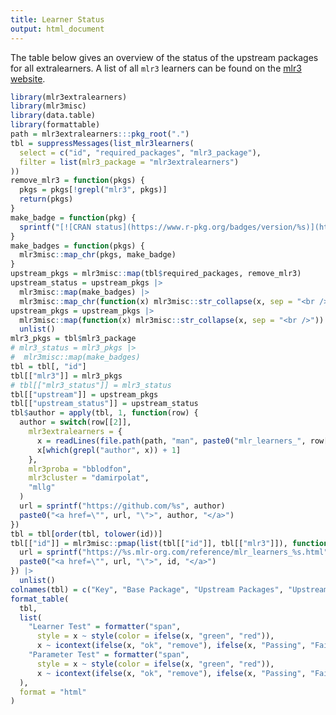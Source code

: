 ```yaml
---
title: Learner Status
output: html_document
---
```


The table below gives an overview of the status of the upstream packages for all extralearners.
A list of all `mlr3` learners can be found on the [mlr3 website](https://mlr-org.com/learners.html).

```r
library(mlr3extralearners)
library(mlr3misc)
library(data.table)
library(formattable)
path = mlr3extralearners:::pkg_root(".")
tbl = suppressMessages(list_mlr3learners(
  select = c("id", "required_packages", "mlr3_package"),
  filter = list(mlr3_package = "mlr3extralearners")
))
remove_mlr3 = function(pkgs) {
  pkgs = pkgs[!grepl("mlr3", pkgs)]
  return(pkgs)
}
make_badge = function(pkg) {
  sprintf("[![CRAN status](https://www.r-pkg.org/badges/version/%s)](https://CRAN.R-project.org/package=%s)", pkg, pkg)
}
make_badges = function(pkgs) {
  mlr3misc::map_chr(pkgs, make_badge)
}
upstream_pkgs = mlr3misc::map(tbl$required_packages, remove_mlr3)
upstream_status = upstream_pkgs |>
  mlr3misc::map(make_badges) |>
  mlr3misc::map_chr(function(x) mlr3misc::str_collapse(x, sep = "<br />"))
upstream_pkgs = upstream_pkgs |>
  mlr3misc::map(function(x) mlr3misc::str_collapse(x, sep = "<br />")) |>
  unlist()
mlr3_pkgs = tbl$mlr3_package
# mlr3_status = mlr3_pkgs |>
#  mlr3misc::map(make_badges)
tbl = tbl[, "id"]
tbl[["mlr3"]] = mlr3_pkgs
# tbl[["mlr3_status"]] = mlr3_status
tbl[["upstream"]] = upstream_pkgs
tbl[["upstream_status"]] = upstream_status
tbl$author = apply(tbl, 1, function(row) {
  author = switch(row[[2]],
    mlr3extralearners = {
      x = readLines(file.path(path, "man", paste0("mlr_learners_", row[[1]], ".Rd")))
      x[which(grepl("author", x)) + 1]
    },
    mlr3proba = "bblodfon",
    mlr3cluster = "damirpolat",
    "mllg"
  )
  url = sprintf("https://github.com/%s", author)
  paste0("<a href=\"", url, "\">", author, "</a>")
})
tbl = tbl[order(tbl, tolower(id))]
tbl[["id"]] = mlr3misc::pmap(list(tbl[["id"]], tbl[["mlr3"]]), function(id, pkg) {
  url = sprintf("https://%s.mlr-org.com/reference/mlr_learners_%s.html", pkg, id)
  paste0("<a href=\"", url, "\">", id, "</a>")
}) |>
  unlist()
colnames(tbl) = c("Key", "Base Package", "Upstream Packages", "Upstream Status", "Author")
format_table(
  tbl,
  list(
    "Learner Test" = formatter("span",
      style = x ~ style(color = ifelse(x, "green", "red")),
      x ~ icontext(ifelse(x, "ok", "remove"), ifelse(x, "Passing", "Failing"))),
    "Parameter Test" = formatter("span",
      style = x ~ style(color = ifelse(x, "green", "red")),
      x ~ icontext(ifelse(x, "ok", "remove"), ifelse(x, "Passing", "Failing")))
  ),
  format = "html"
)
```
